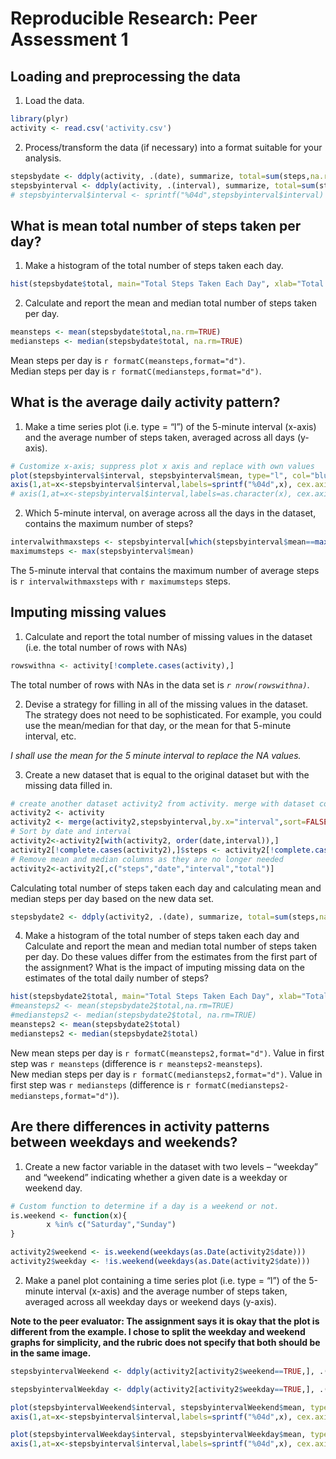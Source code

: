 # Reproducible Research: Peer Assessment 1


## Loading and preprocessing the data

1. Load the data.
```r
library(plyr)
activity <- read.csv('activity.csv')
```

2. Process/transform the data (if necessary) into a format suitable for your analysis.

```r
stepsbydate <- ddply(activity, .(date), summarize, total=sum(steps,na.rm=TRUE))
stepsbyinterval <- ddply(activity, .(interval), summarize, total=sum(steps,na.rm=TRUE), mean=mean(steps,na.rm=TRUE), median=median(steps,na.rm=TRUE))
# stepsbyinterval$interval <- sprintf("%04d",stepsbyinterval$interval)
```

## What is mean total number of steps taken per day?

1. Make a histogram of the total number of steps taken each day.
```r
hist(stepsbydate$total, main="Total Steps Taken Each Day", xlab="Total Steps Taken Each Day",col="green")
```

2. Calculate and report the mean and median total number of steps taken per day.
```r
meansteps <- mean(stepsbydate$total,na.rm=TRUE)
mediansteps <- median(stepsbydate$total, na.rm=TRUE)
```
Mean steps per day is `r formatC(meansteps,format="d")`.  
Median steps per day is `r formatC(mediansteps,format="d")`.

## What is the average daily activity pattern?

1. Make a time series plot (i.e. type = "l") of the 5-minute interval (x-axis) and the average number of steps taken, averaged across all days (y-axis).
```r
# Customize x-axis; suppress plot x axis and replace with own values
plot(stepsbyinterval$interval, stepsbyinterval$mean, type="l", col="blue", xlab="5-Minute Time Intervals",xaxt="n", ylab="Average Steps per Time Interval")
axis(1,at=x<-stepsbyinterval$interval,labels=sprintf("%04d",x), cex.axis=0.7)
# axis(1,at=x<-stepsbyinterval$interval,labels=as.character(x), cex.axis=0.7)
```

2. Which 5-minute interval, on average across all the days in the dataset, contains the maximum number of steps?

```r
intervalwithmaxsteps <- stepsbyinterval[which(stepsbyinterval$mean==max(stepsbyinterval$mean)),]$interval
maximumsteps <- max(stepsbyinterval$mean)
```
The 5-minute interval that contains the maximum number of average steps is `r intervalwithmaxsteps` with `r maximumsteps` steps.

## Imputing missing values

1. Calculate and report the total number of missing values in the dataset (i.e. the total number of rows with NAs)

```r

rowswithna <- activity[!complete.cases(activity),]
```
The total number of rows with NAs in the data set is *`r nrow(rowswithna)`*.

2. Devise a strategy for filling in all of the missing values in the dataset. The strategy does not need to be sophisticated. For example, you could use the mean/median for that day, or the mean for that 5-minute interval, etc.

_I shall use the mean for the 5 minute interval to replace the NA values._

3. Create a new dataset that is equal to the original dataset but with the missing data filled in.

```r
# create another dataset activity2 from activity. merge with dataset containing average (mean) steps per interval, then replace NA step values with the mean.
activity2 <- activity
activity2 <- merge(activity2,stepsbyinterval,by.x="interval",sort=FALSE)
# Sort by date and interval
activity2<-activity2[with(activity2, order(date,interval)),]
activity2[!complete.cases(activity2),]$steps <- activity2[!complete.cases(activity2),]$mean
# Remove mean and median columns as they are no longer needed
activity2<-activity2[,c("steps","date","interval","total")]

```


Calculating total number of steps taken each day and calculating mean and median steps per day based on the new data set.
```r
stepsbydate2 <- ddply(activity2, .(date), summarize, total=sum(steps,na.rm=TRUE))
```
4. Make a histogram of the total number of steps taken each day and Calculate and report the mean and median total number of steps taken per day. Do these values differ from the estimates from the first part of the assignment? What is the impact of imputing missing data on the estimates of the total daily number of steps?

```r

hist(stepsbydate2$total, main="Total Steps Taken Each Day", xlab="Total Steps Taken Each Day",col="green")
#meansteps2 <- mean(stepsbydate2$total,na.rm=TRUE)
#mediansteps2 <- median(stepsbydate2$total, na.rm=TRUE)
meansteps2 <- mean(stepsbydate2$total)
mediansteps2 <- median(stepsbydate2$total)
```
New mean steps per day is `r formatC(meansteps2,format="d")`. Value in first step was `r meansteps` (difference is `r meansteps2-meansteps`).    
New median steps per day is `r formatC(mediansteps2,format="d")`. Value in first step was `r mediansteps` (difference is `r formatC(mediansteps2-mediansteps,format="d")`).

## Are there differences in activity patterns between weekdays and weekends?

1. Create a new factor variable in the dataset with two levels – “weekday” and “weekend” indicating whether a given date is a weekday or weekend day.

```r
# Custom function to determine if a day is a weekend or not.
is.weekend <- function(x){
        x %in% c("Saturday","Sunday")
}

activity2$weekend <- is.weekend(weekdays(as.Date(activity2$date)))
activity2$weekday <- !is.weekend(weekdays(as.Date(activity2$date)))

```

2. Make a panel plot containing a time series plot (i.e. type = "l") of the 5-minute interval (x-axis) and the average number of steps taken, averaged across all weekday days or weekend days (y-axis).

**Note to the peer evaluator: The assignment says it is okay that the plot is different from the example. I chose to split the weekday and weekend graphs for simplicity, and the rubric does not specify that both should be in the same image.**

```r
stepsbyintervalWeekend <- ddply(activity2[activity2$weekend==TRUE,], .(interval), summarize, total=sum(steps,na.rm=TRUE), mean=mean(steps,na.rm=TRUE), median=median(steps,na.rm=TRUE))

stepsbyintervalWeekday <- ddply(activity2[activity2$weekday==TRUE,], .(interval), summarize, total=sum(steps,na.rm=TRUE), mean=mean(steps,na.rm=TRUE), median=median(steps,na.rm=TRUE))

plot(stepsbyintervalWeekend$interval, stepsbyintervalWeekend$mean, type="l", main="Weekends", col="blue", xlab="5-Minute Time Intervals",xaxt="n", ylab="Number of Steps")
axis(1,at=x<-stepsbyinterval$interval,labels=sprintf("%04d",x), cex.axis=0.7)

plot(stepsbyintervalWeekday$interval, stepsbyintervalWeekday$mean, type="l", main="Weekdays", col="blue", xlab="5-Minute Time Intervals",xaxt="n", ylab="Number of Steps")
axis(1,at=x<-stepsbyinterval$interval,labels=sprintf("%04d",x), cex.axis=0.7)

```